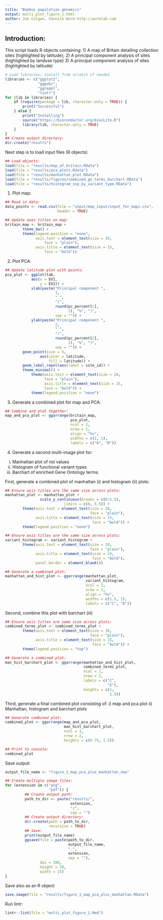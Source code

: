```yaml
---
title: "Bombus population genomics"
output: multi_plot_figure_1.html
author: Joe Colgan, Yannick Wurm http://wurmlab.com
---
```


## Introduction:
This script loads R objects containing:
1) A map of Britain detailing collection sites (highlighted by latitude);
2) A principal component analysis of sites (highlighted by landuse type)
3) A principal component analysis of sites (highlighted by latitude)

```r
# Load libraries; install from scratch if needed
libraries <- c("ggplot2",
               "ggpubr",
               "ggrepel",
               "lintr")
for (lib in libraries) {
    if (require(package = lib, character.only = TRUE)) {
        print("Successful")
    } else {
        print("Installing")
        source("https://bioconductor.org/biocLite.R")
        library(lib, character.only = TRUE)
    }
}
## Create output directory:
dir.create("results")
```
Next step is to load input files (R objects)

```r
## Load objects:
load(file = "results/map_of_britain.RData")
load(file = "results/pca_plots.Rdata")
load(file = "results/manhattan_plot.RData")
load(file = "results/figures/combined_go_terms_barchart.RData")
load(file = "results/histogram_snp_by_variant_type.RData")
```

1) Plot map:

```r
## Read in data:
data_points <- read.csv(file = "input/map_input/input_for_maps.csv",
                        header = TRUE)

## Update axes titles on map:
britain_map <- britain_map +
        theme_bw() +
        theme(legend.position = "none",
              axis.text = element_text(size = 10,
                  face = "plain"),
              axis.title = element_text(size = 15,
                  face = "bold"))
```

2) Plot PCA:

```r
## Update latitude plot with points:
pca_plot <- ggplot(tab,
            aes(x = EV1,
                y = EV2)) +
            xlab(paste("Principal component ",
                       1,
                       " ",
                       "(",
                       round(pc_percent[1],
                             2), "%", ")",
                       sep = "")) +
            ylab(paste("Principal component ",
                       2,
                       " ",
                       "(",
                       round(pc_percent[2],
                             2), "%", ")",
                       sep = "")) +
        geom_point(size = 5,
                aes(color = latitude,
                    fill = latitude)) +
        geom_label_repel(aes(label = site_id)) +
        theme_minimal() +
            theme(axis.text = element_text(size = 10,
                  face = "plain"),
                  axis.title = element_text(size = 15,
                  face = "bold")) +
            theme(legend.position = "none")
```

3) Generate a combined plot for map and PCA:

```r
## Combine and plot together:
map_and_pca_plot <- ggarrange(britain_map,
                              pca_plot,
                              ncol = 2,
                              nrow = 1,
                              align = "hv",
                              widths = c(1, 1),
                              labels = c("A", "B"))
```

4) Generate a second multi-image plot for:
i)   Manhattan plot of nsl values
ii)  Histogram of functional variant types
iii) Barchart of enriched Gene Ontology terms:

First, generate a combined plot of manhattan (i) and histogram (ii) plots:

```r
## Ensure axis titles are the same size across plots:
manhattan_plot <- manhattan_plot +
                scale_y_continuous(breaks = c(0:5.5),
                           limits = c(0, 5.5)) +
        theme(axis.text = element_text(size = 10,
                                       face = "plain"),
              axis.title = element_text(size = 15,
                                        face = "bold")) +
        theme(legend.position = "none")

## Ensure axis titles are the same size across plots:
variant_histogram <- variant_histogram +
        theme(axis.text = element_text(size = 10,
                                       face = "plain"),
              axis.title = element_text(size = 15,
                                        face = "bold"),
              panel.border = element_blank())

## Generate a combined plot:
manhattan_and_hist_plot <- ggarrange(manhattan_plot,
                                     variant_histogram,
                                     ncol = 2,
                                     nrow = 1,
                                     align = "hv",
                                     widths = c(1.5, 1),
                                     labels = c("C", "D"))
```

Second, combine this plot with barchart (iii)

```r
## Ensure axis titles are same size across plots:
combined_terms_plot <- combined_terms_plot +
        theme(axis.text = element_text(size = 10,
                                       face = "plain"),
              axis.title = element_text(size = 15,
                                        face = "bold")) +
        theme(legend.position = "top")

## Generate a combined plot:
man_hist_barchart_plot <- ggarrange(manhattan_and_hist_plot,
                                    combined_terms_plot,
                                    ncol = 1,
                                    nrow = 2,
                                    labels = c("C",
                                               "E"),
                                    heights = c(1,
                                                1.5))
```

Third, generate a final combined plot consisting of:
i) map and pca plot
ii) Manhattan, histogram and barchart plots

```r
## Generate combined plot:
combined_plot <- ggarrange(map_and_pca_plot,
                           man_hist_barchart_plot,
                           ncol = 1,
                           nrow = 2,
                           heights = c(0.75, 1.5))

## Print to console:
combined_plot
```

Save output:

```r
output_file_name <- "figure_1_map_pca_plus_manhattan_new"

## Create multiple image files:
for (extension in c("png",
                    "pdf")) {
         ## Create output path:
         path_to_dir <- paste("results/",
                              extension,
                              "/",
                              sep = "")
         ## Create output directory:
         dir.create(path = path_to_dir,
                    recursive = TRUE)
         ## Save:
         print(output_file_name)
         ggsave(file = paste(path_to_dir,
                             output_file_name,
                             ".",
                             extension,
                             sep = ""),
                dpi = 300,
                height = 20,
                width = 15)
}
```

Save also as an R object:

```r
save.image(file = "results/figure_1_map_pca_plus_manhattan.RData")
```

Run lintr:

```r
lintr::lint(file = "multi_plot_figure_1.Rmd")
```
